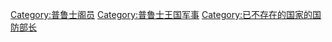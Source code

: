 [[Category:普鲁士阁员|Category:普鲁士阁员]]
[[Category:普鲁士王国军事|Category:普鲁士王国军事]]
[[Category:已不存在的国家的国防部长|Category:已不存在的国家的国防部长]]
